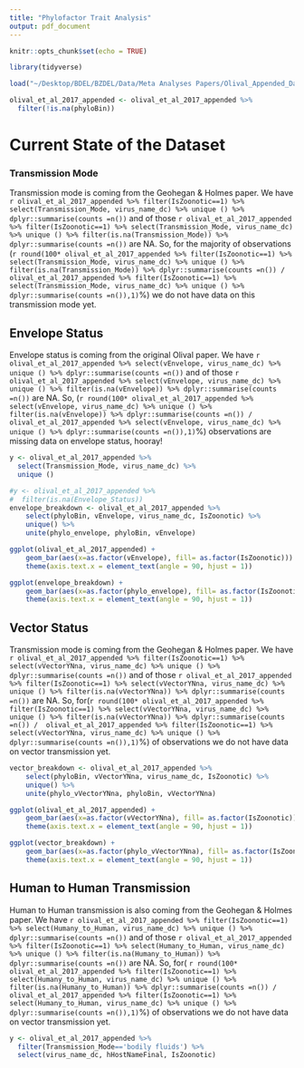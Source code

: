 ```yaml
---
title: "Phylofactor Trait Analysis"
output: pdf_document
---
```


```r
knitr::opts_chunk$set(echo = TRUE)
```

```r

library(tidyverse)

load("~/Desktop/BDEL/BZDEL/Data/Meta Analyses Papers/Olival_Appended_Dataset.Rdata")

olival_et_al_2017_appended <- olival_et_al_2017_appended %>%
  filter(!is.na(phyloBin))
```

# Current State of the Dataset
### Transmission Mode 

Transmission mode is coming from the Geohegan & Holmes paper. We have `r olival_et_al_2017_appended %>% filter(IsZoonotic==1) %>%  select(Transmission_Mode, virus_name_dc) %>% unique () %>% dplyr::summarise(counts =n())` and of those `r olival_et_al_2017_appended %>% filter(IsZoonotic==1) %>% select(Transmission_Mode, virus_name_dc) %>% unique () %>% filter(is.na(Transmission_Mode)) %>% dplyr::summarise(counts =n()) ` are NA. So, for the majority of observations (`r round(100* olival_et_al_2017_appended %>% filter(IsZoonotic==1) %>% select(Transmission_Mode, virus_name_dc) %>% unique () %>% filter(is.na(Transmission_Mode)) %>% dplyr::summarise(counts =n()) /  olival_et_al_2017_appended %>% filter(IsZoonotic==1) %>% select(Transmission_Mode, virus_name_dc) %>% unique () %>% dplyr::summarise(counts =n()),1)`%) we do not have data on this transmission mode yet.

## Envelope Status 

Envelope status is coming from the original Olival paper. We have `r olival_et_al_2017_appended %>% select(vEnvelope, virus_name_dc) %>% unique () %>% dplyr::summarise(counts =n())` and of those `r olival_et_al_2017_appended %>% select(vEnvelope, virus_name_dc) %>% unique () %>% filter(is.na(vEnvelope)) %>% dplyr::summarise(counts =n()) ` are NA. So, (`r round(100* olival_et_al_2017_appended %>% select(vEnvelope, virus_name_dc) %>% unique () %>% filter(is.na(vEnvelope)) %>% dplyr::summarise(counts =n()) /  olival_et_al_2017_appended %>% select(vEnvelope, virus_name_dc) %>% unique () %>% dplyr::summarise(counts =n()),1)`%) observations are missing data on envelope status, hooray! 

```r

y <- olival_et_al_2017_appended %>% 
  select(Transmission_Mode, virus_name_dc) %>% 
  unique () 

#y <- olival_et_al_2017_appended %>%
#  filter(is.na(Envelope_Status))
envelope_breakdown <- olival_et_al_2017_appended %>%
    select(phyloBin, vEnvelope, virus_name_dc, IsZoonotic) %>%
    unique() %>%
    unite(phylo_envelope, phyloBin, vEnvelope) 

ggplot(olival_et_al_2017_appended) +
    geom_bar(aes(x=as.factor(vEnvelope), fill= as.factor(IsZoonotic)))  +
    theme(axis.text.x = element_text(angle = 90, hjust = 1))

ggplot(envelope_breakdown) +
    geom_bar(aes(x=as.factor(phylo_envelope), fill= as.factor(IsZoonotic)))  +
    theme(axis.text.x = element_text(angle = 90, hjust = 1))

```

## Vector Status 

Transmission mode is coming from the Geohegan & Holmes paper. We have `r olival_et_al_2017_appended %>% filter(IsZoonotic==1) %>% select(vVectorYNna, virus_name_dc) %>% unique () %>% dplyr::summarise(counts =n())` and of those `r olival_et_al_2017_appended %>% filter(IsZoonotic==1) %>% select(vVectorYNna, virus_name_dc) %>% unique () %>% filter(is.na(vVectorYNna)) %>% dplyr::summarise(counts =n()) ` are NA. So, for(`r round(100* olival_et_al_2017_appended %>% filter(IsZoonotic==1) %>% select(vVectorYNna, virus_name_dc) %>% unique () %>% filter(is.na(vVectorYNna)) %>% dplyr::summarise(counts =n()) /  olival_et_al_2017_appended %>% filter(IsZoonotic==1) %>% select(vVectorYNna, virus_name_dc) %>% unique () %>% dplyr::summarise(counts =n()),1)`%) of observations we do not have data on vector transmission yet.

```r

vector_breakdown <- olival_et_al_2017_appended %>%
    select(phyloBin, vVectorYNna, virus_name_dc, IsZoonotic) %>%
    unique() %>%
    unite(phylo_vVectorYNna, phyloBin, vVectorYNna) 

ggplot(olival_et_al_2017_appended) +
    geom_bar(aes(x=as.factor(vVectorYNna), fill= as.factor(IsZoonotic)))  +
    theme(axis.text.x = element_text(angle = 90, hjust = 1))

ggplot(vector_breakdown) +
    geom_bar(aes(x=as.factor(phylo_vVectorYNna), fill= as.factor(IsZoonotic)))  +
    theme(axis.text.x = element_text(angle = 90, hjust = 1))

```

## Human to Human Transmission
 
Human to Human transmission is also coming from the Geohegan & Holmes paper. We have `r olival_et_al_2017_appended %>% filter(IsZoonotic==1) %>% select(Humany_to_Human, virus_name_dc) %>% unique () %>% dplyr::summarise(counts =n())` and of those `r olival_et_al_2017_appended %>% filter(IsZoonotic==1) %>% select(Humany_to_Human, virus_name_dc) %>% unique () %>% filter(is.na(Humany_to_Human)) %>% dplyr::summarise(counts =n()) ` are NA. So, for(
`r round(100* olival_et_al_2017_appended %>% filter(IsZoonotic==1) %>% select(Humany_to_Human, virus_name_dc) %>% unique () %>% filter(is.na(Humany_to_Human)) %>% dplyr::summarise(counts =n()) /  olival_et_al_2017_appended %>% filter(IsZoonotic==1) %>% select(Humany_to_Human, virus_name_dc) %>% unique () %>% dplyr::summarise(counts =n()),1)`%) of observations we do not have data on vector transmission yet.

```r

y <- olival_et_al_2017_appended %>%
  filter(Transmission_Mode=='bodily fluids') %>%
  select(virus_name_dc, hHostNameFinal, IsZoonotic)



```
